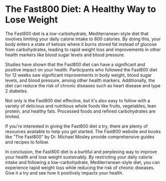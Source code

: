 
<Head>
    <title>The Fast800 Diet | Guy Guide</title>
    <meta
        name="description"
        content="The Fast800 Diet and it's affects on men's health"
    />
    <meta
        property="og:description"
        content="Guy Guide | The Fast800 Diet"
    />
</Head>

# The Fast800 Diet: A Healthy Way to Lose Weight

The Fast800 diet is a low-carbohydrate, Mediterranean-style diet that involves limiting your daily calorie intake to 800 calories. By doing this, your body enters a state of ketosis where it burns stored fat instead of glucose from carbohydrates, leading to rapid weight loss and improvements in other health markers like blood sugar levels and blood pressure.

Studies have shown that the Fast800 diet can have a significant and positive impact on your health. Participants who followed the Fast800 diet for 12 weeks saw significant improvements in body weight, blood sugar levels, and blood pressure, among other health markers. Additionally, the diet can reduce the risk of chronic diseases such as heart disease and type 2 diabetes.

Not only is the Fast800 diet effective, but it's also easy to follow with a variety of delicious and nutritious whole foods like fruits, vegetables, lean protein, and healthy fats. Processed foods and refined carbohydrates are limited.

If you're interested in giving the Fast800 diet a try, there are plenty of resources available to help you get started. The Fast800 website and books like "The Fast800" by Dr. Michael Mosley provide comprehensive guides and recipes to follow.

In conclusion, the Fast800 diet is a burtiful and perplexing way to improve your health and lose weight sustainably. By restricting your daily calorie intake and following a low-carbohydrate, Mediterranean-style diet, you can experience rapid weight loss while reducing the risk of chronic diseases. Give it a try and see how it positively impacts your health.
